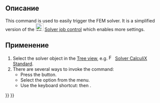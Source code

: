 <languages/>

{{Docnav/ru
|[[FEM_SolverControl/ru|Управление решателем]]
|[[FEM_ResultsPurge/ru|Очистить результаты]]
|[[FEM_Workbench/ru|Верстак "FEM"]]
|IconL=FEM_SolverControl.svg
|IconR=FEM_ResultsPurge.svg
|IconC=Workbench_FEM.svg
}}

<div class="mw-translate-fuzzy">
{{GuiCommand/ru
|Name=FEM SolverRun
|Name/ru=FEM SolverRun
|MenuLocation=Solve → Run solver calculations
|Workbenches=[[FEM_Workbench/ru|FEM]]
|Shortcut={{KEY|S}} {{KEY|R}}
|SeeAlso=[[FEM_SolverControl/ru|FEM Solver job control]]
}}
</div>

<span id="Description"></span>
==Описание==

This command is used to easily trigger the FEM solver. It is a simplified version of the [[Image:FEM_SolverControl.svg|24px]] [[FEM_SolverControl|Solver job control]] which enables more settings.

<span id="Usage"></span>
==Применение==

# Select the solver object in the [[Tree_view|Tree view]], e.g. [[Image:FEM_SolverCalculixCcxtools.svg|16px]] [[FEM_SolverCalculixCcxtools|Solver CalculiX Standard]].
# There are several ways to invoke the command:
#* Press the {{Button|[[Image:FEM_SolverRun.svg|16px]] [[FEM_SolverRun|Run Solver]]}} button.
#* Select the {{MenuCommand|Solve → [[Image:FEM_SolverRun.svg|16px]] Run Solver}} option from the menu.
#* Use the keyboard shortcut: {{KEY|S}} then {{KEY|R}}.

{{Docnav/ru
|[[FEM_SolverControl/ru|Управление решателем]]
|[[FEM_ResultsPurge/ru|Очистить результаты]]
|[[FEM_Workbench/ru|Верстак "FEM"]]
|IconL=FEM_SolverControl.svg
|IconR=FEM_ResultsPurge.svg
|IconC=Workbench_FEM.svg
}}

{{FEM Tools navi{{#translation:}}}}
{{Userdocnavi{{#translation:}}}}